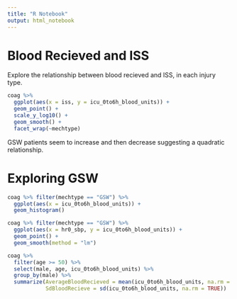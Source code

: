 ```yaml
---
title: "R Notebook"
output: html_notebook
---
```


# Blood Recieved and ISS

Explore the relationship between blood recieved and ISS, in each injury type.

```r
coag %>%
  ggplot(aes(x = iss, y = icu_0to6h_blood_units)) +
  geom_point() +
  scale_y_log10() +
  geom_smooth() +
  facet_wrap(~mechtype)
```

GSW patients seem to increase and then decrease suggesting a quadratic relationship.

# Exploring GSW

```r
coag %>% filter(mechtype == "GSW") %>%
  ggplot(aes(x = icu_0to6h_blood_units)) +
  geom_histogram()
```

```r
coag %>% filter(mechtype == "GSW") %>%
  ggplot(aes(x = hr0_sbp, y = icu_0to6h_blood_units)) +
  geom_point() +
  geom_smooth(method = "lm")
```

```r
coag %>%
  filter(age >= 50) %>%
  select(male, age, icu_0to6h_blood_units) %>%
  group_by(male) %>%
  summarize(AverageBloodRecieved = mean(icu_0to6h_blood_units, na.rm = TRUE),
            SdBloodRecieve = sd(icu_0to6h_blood_units, na.rm = TRUE))
```

